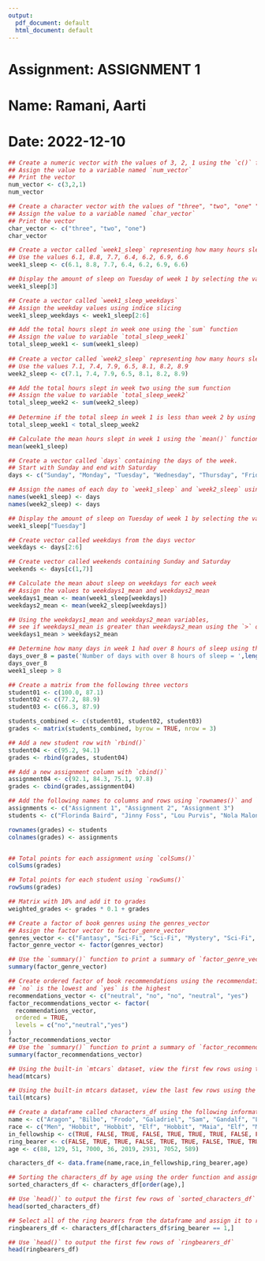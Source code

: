 ```yaml
---
output:
  pdf_document: default
  html_document: default
---
```

# Assignment: ASSIGNMENT 1
# Name: Ramani, Aarti
# Date: 2022-12-10

```r
## Create a numeric vector with the values of 3, 2, 1 using the `c()` function
## Assign the value to a variable named `num_vector`
## Print the vector
num_vector <- c(3,2,1)
num_vector

## Create a character vector with the values of "three", "two", "one" "using the `c()` function
## Assign the value to a variable named `char_vector`
## Print the vector
char_vector <- c("three", "two", "one")
char_vector

## Create a vector called `week1_sleep` representing how many hours slept each night of the week
## Use the values 6.1, 8.8, 7.7, 6.4, 6.2, 6.9, 6.6
week1_sleep <- c(6.1, 8.8, 7.7, 6.4, 6.2, 6.9, 6.6) 

## Display the amount of sleep on Tuesday of week 1 by selecting the variable index
week1_sleep[3]

## Create a vector called `week1_sleep_weekdays`
## Assign the weekday values using indice slicing
week1_sleep_weekdays <- week1_sleep[2:6] 

## Add the total hours slept in week one using the `sum` function
## Assign the value to variable `total_sleep_week1`
total_sleep_week1 <- sum(week1_sleep)
 
## Create a vector called `week2_sleep` representing how many hours slept each night of the week
## Use the values 7.1, 7.4, 7.9, 6.5, 8.1, 8.2, 8.9
week2_sleep <- c(7.1, 7.4, 7.9, 6.5, 8.1, 8.2, 8.9)

## Add the total hours slept in week two using the sum function
## Assign the value to variable `total_sleep_week2`
total_sleep_week2 <- sum(week2_sleep)
 
## Determine if the total sleep in week 1 is less than week 2 by using the < operator
total_sleep_week1 < total_sleep_week2

## Calculate the mean hours slept in week 1 using the `mean()` function
mean(week1_sleep)

## Create a vector called `days` containing the days of the week.
## Start with Sunday and end with Saturday
days <- c("Sunday", "Monday", "Tuesday", "Wednesday", "Thursday", "Friday", "Saturday")

## Assign the names of each day to `week1_sleep` and `week2_sleep` using the `names` function and `days` vector
names(week1_sleep) <- days
names(week2_sleep) <- days

## Display the amount of sleep on Tuesday of week 1 by selecting the variable name
week1_sleep["Tuesday"]

## Create vector called weekdays from the days vector
weekdays <- days[2:6]

## Create vector called weekends containing Sunday and Saturday
weekends <- days[c(1,7)]

## Calculate the mean about sleep on weekdays for each week
## Assign the values to weekdays1_mean and weekdays2_mean
weekdays1_mean <- mean(week1_sleep[weekdays])
weekdays2_mean <- mean(week2_sleep[weekdays])

## Using the weekdays1_mean and weekdays2_mean variables,
## see if weekdays1_mean is greater than weekdays2_mean using the `>` operator
weekdays1_mean > weekdays2_mean

## Determine how many days in week 1 had over 8 hours of sleep using the `>` operator
days_over_8 = paste('Number of days with over 8 hours of sleep = ',length(week1_sleep[week1_sleep > 8]))
days_over_8
week1_sleep > 8

## Create a matrix from the following three vectors
student01 <- c(100.0, 87.1)
student02 <- c(77.2, 88.9)
student03 <- c(66.3, 87.9)

students_combined <- c(student01, student02, student03)
grades <- matrix(students_combined, byrow = TRUE, nrow = 3)

## Add a new student row with `rbind()`
student04 <- c(95.2, 94.1)
grades <- rbind(grades, student04)

## Add a new assignment column with `cbind()`
assignment04 <- c(92.1, 84.3, 75.1, 97.8)
grades <- cbind(grades,assignment04)

## Add the following names to columns and rows using `rownames()` and `colnames()`
assignments <- c("Assignment 1", "Assignment 2", "Assignment 3")
students <- c("Florinda Baird", "Jinny Foss", "Lou Purvis", "Nola Maloney")

rownames(grades) <- students
colnames(grades) <- assignments


## Total points for each assignment using `colSums()`
colSums(grades)

## Total points for each student using `rowSums()`
rowSums(grades)

## Matrix with 10% and add it to grades
weighted_grades <- grades * 0.1 + grades

## Create a factor of book genres using the genres_vector
## Assign the factor vector to factor_genre_vector
genres_vector <- c("Fantasy", "Sci-Fi", "Sci-Fi", "Mystery", "Sci-Fi", "Fantasy")
factor_genre_vector <- factor(genres_vector)

## Use the `summary()` function to print a summary of `factor_genre_vector`
summary(factor_genre_vector)

## Create ordered factor of book recommendations using the recommendations_vector
## `no` is the lowest and `yes` is the highest
recommendations_vector <- c("neutral", "no", "no", "neutral", "yes")
factor_recommendations_vector <- factor(
  recommendations_vector,
  ordered = TRUE,
  levels = c("no","neutral","yes")
)
factor_recommendations_vector
## Use the `summary()` function to print a summary of `factor_recommendations_vector`
summary(factor_recommendations_vector)

## Using the built-in `mtcars` dataset, view the first few rows using the `head()` function
head(mtcars)

## Using the built-in mtcars dataset, view the last few rows using the `tail()` function
tail(mtcars)

## Create a dataframe called characters_df using the following information from LOTR
name <- c("Aragon", "Bilbo", "Frodo", "Galadriel", "Sam", "Gandalf", "Legolas", "Sauron", "Gollum")
race <- c("Men", "Hobbit", "Hobbit", "Elf", "Hobbit", "Maia", "Elf", "Maia", "Hobbit")
in_fellowship <- c(TRUE, FALSE, TRUE, FALSE, TRUE, TRUE, TRUE, FALSE, FALSE)
ring_bearer <- c(FALSE, TRUE, TRUE, FALSE, TRUE, TRUE, FALSE, TRUE, TRUE)
age <- c(88, 129, 51, 7000, 36, 2019, 2931, 7052, 589)

characters_df <- data.frame(name,race,in_fellowship,ring_bearer,age)

## Sorting the characters_df by age using the order function and assign the result to the sorted_characters_df
sorted_characters_df <- characters_df[order(age),]

## Use `head()` to output the first few rows of `sorted_characters_df`
head(sorted_characters_df)

## Select all of the ring bearers from the dataframe and assign it to ringbearers_df
ringbearers_df <- characters_df[characters_df$ring_bearer == 1,]

## Use `head()` to output the first few rows of `ringbearers_df`
head(ringbearers_df)
```
